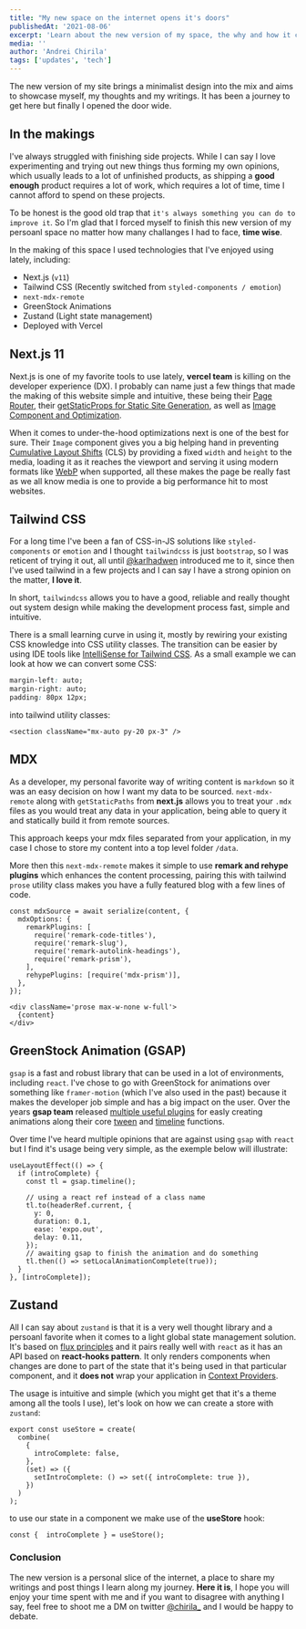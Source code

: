 ```yaml
---
title: "My new space on the internet opens it's doors"
publishedAt: '2021-08-06'
excerpt: 'Learn about the new version of my space, the why and how it came to be.'
media: ''
author: 'Andrei Chirila'
tags: ['updates', 'tech']
---
```


The new version of my site brings a minimalist design into the mix and aims to showcase myself, my thoughts and my writings. It has been a journey to get here but finally I opened the door wide.

## In the makings

I've always struggled with finishing side projects. While I can say I love experimenting and trying out new things thus forming my own opinions, which usually leads to a lot of unfinished products, as shipping a **good enough** product requires a lot of work, which requires a lot of time, time I cannot afford to spend on these projects.

To be honest is the good old trap that `it's always something you can do to improve it`. So I'm glad that I forced myself to finish this new version of my persoanl space no matter how many challanges I had to face, **time wise**.

In the making of this space I used technologies that I've enjoyed using lately, including:

- Next.js (`v11`)
- Tailwind CSS (Recently switched from `styled-components / emotion`)
- `next-mdx-remote`
- GreenStock Animations
- Zustand (Light state management)
- Deployed with Vercel

## Next.js 11

Next.js is one of my favorite tools to use lately, **vercel team** is killing on the developer experience (DX). I probably can name just a few things that made the making of this website simple and intuitive, these being their [Page Router](https://nextjs.org/docs/basic-features/pages), their [getStaticProps for Static Site Generation](https://nextjs.org/docs/basic-features/data-fetching#getstaticprops-static-generation), as well as [Image Component and Optimization](https://nextjs.org/docs/basic-features/image-optimization).

When it comes to under-the-hood optimizations next is one of the best for sure. Their `Image` component gives you a big helping hand in preventing [Cumulative Layout Shifts](https://web.dev/cls/) (CLS) by providing a fixed `width` and `height` to the media, loading it as it reaches the viewport and serving it using modern formats like [WebP](https://developer.mozilla.org/en-US/docs/Web/Media/Formats/Image_types) when supported, all these makes the page be really fast as we all know media is one to provide a big performance hit to most websites.

## Tailwind CSS

For a long time I've been a fan of CSS-in-JS solutions like `styled-components` or `emotion` and I thought `tailwindcss` is just `bootstrap`, so I was reticent of trying it out, all until [@karlhadwen](https://twitter.com/karlhadwen) introduced me to it, since then I've used tailwind in a few projects and I can say I have a strong opinion on the matter, **I love it**.

In short, `tailwindcss` allows you to have a good, reliable and really thought out system design while making the development process fast, simple and intuitive.

There is a small learning curve in using it, mostly by rewiring your existing CSS knowledge into CSS utility classes. The transition can be easier by using IDE tools like [IntelliSense for Tailwind CSS](https://marketplace.visualstudio.com/items?itemName=bradlc.vscode-tailwindcss). As a small example we can look at how we can convert some CSS:

```css[class="line-numbers"]:styles.css
margin-left: auto;
margin-right: auto;
padding: 80px 12px;
```

into tailwind utility classes:

```tsx[class="line-numbers"]:tailwind.tsx
<section className="mx-auto py-20 px-3" />
```

## MDX

As a developer, my personal favorite way of writing content is `markdown` so it was an easy decision on how I want my data to be sourced. `next-mdx-remote` along with `getStaticPaths` from **next.js** allows you to treat your `.mdx` files as you would treat any data in your application, being able to query it and statically build it from remote sources.

This approach keeps your mdx files separated from your application, in my case I chose to store my content into a top level folder `/data`.

More then this `next-mdx-remote` makes it simple to use **remark and rehype plugins** which enhances the content processing, pairing this with tailwind `prose` utility class makes you have a fully featured blog with a few lines of code.

```tsx[class="line-numbers"]:mdx.tsx
const mdxSource = await serialize(content, {
  mdxOptions: {
    remarkPlugins: [
      require('remark-code-titles'),
      require('remark-slug'),
      require('remark-autolink-headings'),
      require('remark-prism'),
    ],
    rehypePlugins: [require('mdx-prism')],
  },
});
```

```tsx[class="line-numbers"]:post.tsx
<div className='prose max-w-none w-full'>
  {content}
</div>
```

## GreenStock Animation (GSAP)

`gsap` is a fast and robust library that can be used in a lot of environments, including `react`. I've chose to go with GreenStock for animations over something like `framer-motion` (which I've also used in the past) because it makes the developer job simple and has a big impact on the user. Over the years **gsap team** released [multiple useful plugins](https://greensock.com/docs/v3/Plugins) for easly creating animations along their core [tween](https://greensock.com/docs/v3/GSAP/Tween) and [timeline](https://greensock.com/docs/v3/GSAP/Timeline) functions.

Over time I've heard multiple opinions that are against using `gsap` with `react` but I find it's usage being very simple, as the exemple below will illustrate:

```tsx[class="line-numbers"]:header.tsx
useLayoutEffect(() => {
  if (introComplete) {
    const tl = gsap.timeline();

    // using a react ref instead of a class name
    tl.to(headerRef.current, {
      y: 0,
      duration: 0.1,
      ease: 'expo.out',
      delay: 0.11,
    });
    // awaiting gsap to finish the animation and do something
    tl.then(() => setLocalAnimationComplete(true));
  }
}, [introComplete]);
```

## Zustand

All I can say about `zustand` is that it is a very well thought library and a persoanl favorite when it comes to a light global state management solution. It's based on [flux principles](https://facebook.github.io/flux/) and it pairs really well with `react` as it has an API based on **react-hooks pattern**. It only renders components when changes are done to part of the state that it's being used in that particular component, and it **does not** wrap your application in [Context Providers](https://reactjs.org/docs/context.html). 

The usage is intuitive and simple (which you might get that it's a theme among all the tools I use), let's look on how we can create a store with `zustand`:

```tsx[class="line-numbers"]:store.tsx
export const useStore = create(
  combine(
    {
      introComplete: false,
    },
    (set) => ({
      setIntroComplete: () => set({ introComplete: true }),
    })
  )
);
```
to use our state in a component we make use of the **useStore** hook:

```tsx[class="line-numbers"]:component.tsx
const {  introComplete } = useStore();
```
### Conclusion

The new version is a personal slice of the internet, a place to share my writings and post things I learn along my journey. **Here it is**, I hope you will enjoy your time spent with me and if you want to disagree with anything I say, feel free to shoot me a DM on twitter [@chirila_](https://twitter.com/chirila_) and I would be happy to debate.